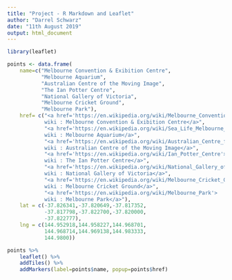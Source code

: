 ```yaml
---
title: "Project - R Markdown and Leaflet"
author: "Darrel Schwarz"
date: "11th August 2019"
output: html_document
---
```


```r
library(leaflet)

points <- data.frame(
    name=c("Melbourne Convention & Exibition Centre",
           "Melbourne Aquarium",
           "Australian Centre of the Moving Image",
           "The Ian Potter Centre",
           "National Gallery of Victoria",
           "Melbourne Cricket Ground",
           "Melbourne Park"),
    href= c("<a href='https://en.wikipedia.org/wiki/Melbourne_Convention_and_Exhibition_Centre'>
            wiki : Melbourne Convention & Exibition Centre</a>",
            "<a href='https://en.wikipedia.org/wiki/Sea_Life_Melbourne_Aquarium'>
            wiki : Melbourne Aquarium</a>",
            "<a href='https://en.wikipedia.org/wiki/Australian_Centre_for_the_Moving_Image'>
            wiki : Australian Centre of the Moving Image</a>",
            "<a href='https://en.wikipedia.org/wiki/Ian_Potter_Centre'>
            wiki : The Ian Potter Centre</a>",
            "<a href='https://en.wikipedia.org/wiki/National_Gallery_of_Victoria'>
            wiki : National Gallery of Victoria</a>",
            "<a href='https://en.wikipedia.org/wiki/Melbourne_Cricket_Ground'>
            wiki : Melbourne Cricket Ground</a>",
            "<a href='https://en.wikipedia.org/wiki/Melbourne_Park'>
            wiki : Melbourne Park</a>"),
    lat = c(-37.826341,-37.820649,-37.817352,
            -37.817798,-37.822700,-37.820000,
            -37.822777),
    lng = c(144.952918,144.958227,144.968701,
            144.968714,144.969138,144.983333,
            144.9800))

points %>%
    leaflet() %>%
    addTiles() %>%
    addMarkers(label=points$name, popup=points$href) 
```
